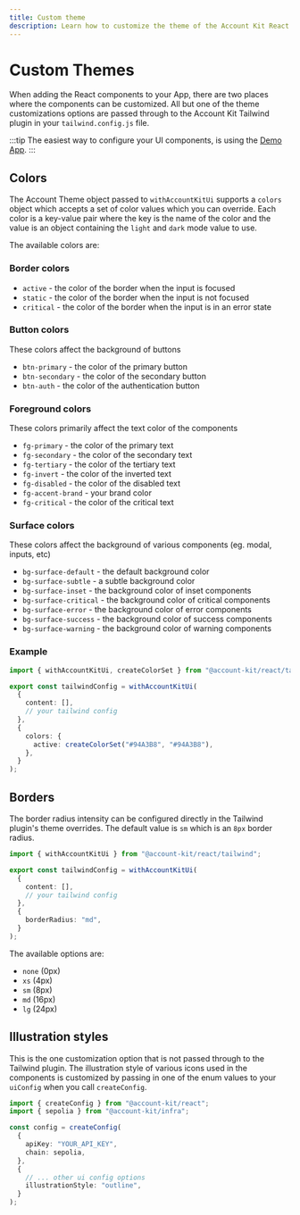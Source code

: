 ```yaml
---
title: Custom theme
description: Learn how to customize the theme of the Account Kit React components
---
```


# Custom Themes

When adding the React components to your App, there are two places where the components can be customized. All but one of the theme customizations options are passed through to the Account Kit Tailwind plugin in your `tailwind.config.js` file.

:::tip
The easiest way to configure your UI components, is using the [Demo App](https://demo.alchemy.com/).
:::

## Colors

The Account Theme object passed to `withAccountKitUi` supports a `colors` object which accepts a set of color values which you can override. Each color is a key-value pair where the key is the name of the color and the value is an object containing the `light` and `dark` mode value to use.

The available colors are:

### Border colors

- `active` - the color of the border when the input is focused
- `static` - the color of the border when the input is not focused
- `critical` - the color of the border when the input is in an error state

### Button colors

These colors affect the background of buttons

- `btn-primary` - the color of the primary button
- `btn-secondary` - the color of the secondary button
- `btn-auth` - the color of the authentication button

### Foreground colors

These colors primarily affect the text color of the components

- `fg-primary` - the color of the primary text
- `fg-secondary` - the color of the secondary text
- `fg-tertiary` - the color of the tertiary text
- `fg-invert` - the color of the inverted text
- `fg-disabled` - the color of the disabled text
- `fg-accent-brand` - your brand color
- `fg-critical` - the color of the critical text

### Surface colors

These colors affect the background of various components (eg. modal, inputs, etc)

- `bg-surface-default` - the default background color
- `bg-surface-subtle` - a subtle background color
- `bg-surface-inset` - the background color of inset components
- `bg-surface-critical` - the background color of critical components
- `bg-surface-error` - the background color of error components
- `bg-surface-success` - the background color of success components
- `bg-surface-warning` - the background color of warning components

### Example

```ts twoslash
import { withAccountKitUi, createColorSet } from "@account-kit/react/tailwind";

export const tailwindConfig = withAccountKitUi(
  {
    content: [],
    // your tailwind config
  },
  {
    colors: {
      active: createColorSet("#94A3B8", "#94A3B8"),
    },
  }
);
```

## Borders

The border radius intensity can be configured directly in the Tailwind plugin's theme overrides. The default value is `sm` which is an `8px` border radius.

```ts twoslash
import { withAccountKitUi } from "@account-kit/react/tailwind";

export const tailwindConfig = withAccountKitUi(
  {
    content: [],
    // your tailwind config
  },
  {
    borderRadius: "md",
  }
);
```

The available options are:

- `none` (0px)
- `xs` (4px)
- `sm` (8px)
- `md` (16px)
- `lg` (24px)

## Illustration styles

This is the one customization option that is not passed through to the Tailwind plugin. The illustration style of various icons used in the components is customized by passing in one of the enum values to your `uiConfig` when you call `createConfig`.

```ts twoslash
import { createConfig } from "@account-kit/react";
import { sepolia } from "@account-kit/infra";

const config = createConfig(
  {
    apiKey: "YOUR_API_KEY",
    chain: sepolia,
  },
  {
    // ... other ui config options
    illustrationStyle: "outline",
  }
);
```
